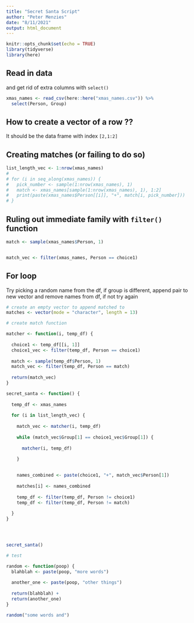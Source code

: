 ```yaml
---
title: "Secret Santa Script"
author: "Peter Menzies"
date: "8/11/2021"
output: html_document
---
```


```r
knitr::opts_chunk$set(echo = TRUE)
library(tidyverse)
library(here)
```

## Read in data

and get rid of extra columns with `select()`

```r
xmas_names <- read_csv(here::here("xmas_names.csv")) %>% 
  select(Person, Group)
```

## How to create a vector of a row ?? 

It should be the data frame with index `[2,1:2]`


## Creating matches (or failing to do so)

```r
list_length_vec <- 1:nrow(xmas_names)
# 
# for (i in seq_along(xmas_names)) {
#   pick_number <- sample(1:nrow(xmas_names), 1)
#   match <- xmas_names[sample(1:nrow(xmas_names), 1), 1:2]
#   print(paste(xmas_names$Person[[i]], "+", match[i, pick_number]))
# }
```
## Ruling out immediate family with `filter()` function

```r
match <- sample(xmas_names$Person, 1) 


match_vec <- filter(xmas_names, Person == choice1)
```

## For loop

Try picking a random name from the df, if group is different, append pair to new vector and remove names from df, if not try again

```r

# create an empty vector to append matched to
matches <- vector(mode = "character", length = 13)

# create match function

matcher <- function(i, temp_df) {
  
  choice1 <- temp_df[[i, 1]]
  choice1_vec <- filter(temp_df, Person == choice1)
  
  match <- sample(temp_df$Person, 1)
  match_vec <- filter(temp_df, Person == match)
  
  return(match_vec)
}

secret_santa <- function() {
  
  temp_df <- xmas_names 
  
  for (i in list_length_vec) {
    
    match_vec <- matcher(i, temp_df)
    
    while (match_vec$Group[1] == choice1_vec$Group[1]) {
      
      matcher(i, temp_df)

    }
    
      
    names_combined <- paste(choice1, "+", match_vec$Person[1])
    
    matches[i] <- names_combined
    
    temp_df <- filter(temp_df, Person != choice1)
    temp_df <- filter(temp_df, Person != match)
    
  }
}




secret_santa()
```

```r
# test

random <- function(poop) {
  blahblah <- paste(poop, "more words")
  
  another_one <- paste(poop, "other things")
  
  return(blahblah) +
  return(another_one)
}

random("some words and")
```





